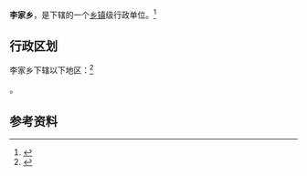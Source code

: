{{中国乡级行政区|63/21/23/202/000}}

'''李家乡'''，是{{PRC admin/fullname|63/21/23/202/000|3}}下辖的一个[[乡镇|乡镇]]级行政单位。<ref>{{PRC admin/ref sgc|{{PRC admin/parent|63/21/23/202/000}}}}</ref>

== 行政区划 ==

李家乡下辖以下地区：<ref>{{PRC admin/ref sgc|63/21/23/202/000}}</ref>

{{PRC admin/children|63/21/23/202/000}}。

== 参考资料 ==

{{reflist}}

{{行政区划小作品}}
{{PRC admin/navcat|63/21/23/202/000}}